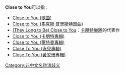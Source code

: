 '''Close to You'''可以指：

*[[Close_to_You_(歌曲)|Close to You (歌曲)]]
*[[Close_to_You_(馬克斯·普里斯特單曲)|Close to You (馬克斯·普里斯特單曲)]]
*[[(They_Long_to_Be)_Close_to_You|(They Long to Be) Close to You]]：[[卡朋特樂隊|卡朋特樂隊]]的代表作
*[[Close_to_You_(卡朋特專輯)|Close to You (卡朋特專輯)]]
*[[Close_to_You_(萊特曼專輯)|Close to You (萊特曼專輯)]]
*[[Close_To_You_(泳兒專輯)|Close To You (泳兒專輯)]]
*[[Close_To_You_(黃翠珊專輯)|Close To You (黃翠珊專輯)]]

{{disambig|Cat=作品消歧義}}

[[Category:非中文名称消歧义|Category:非中文名称消歧义]]